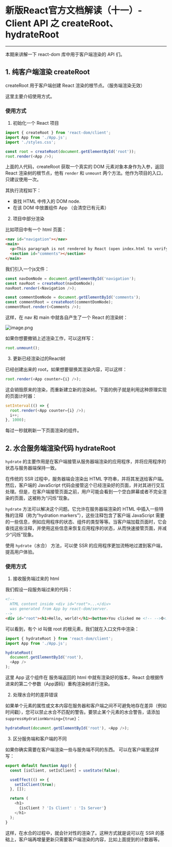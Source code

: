 # 新版React官方文档解读（十一）- Client API 之 createRoot、hydrateRoot
---
本期来讲解一下 react-dom 库中用于客户端渲染的 API 们。

## 1. 纯客户端渲染 createRoot

createRoot 用于客户端创建 React 渲染的根节点。（服务端渲染无效）

这里主要介绍使用方式。

### 使用方式 

1. 初始化一个 React 项目

```js
import { createRoot } from 'react-dom/client';
import App from './App.js';
import './styles.css';

const root = createRoot(document.getElementById('root'));
root.render(<App />);
```

上面的人代码，createRoot 获取一个真实的 DOM 元素对象本身作为入参，返回 React 渲染树的根节点，他有 `render` 和 `unmount` 两个方法。他作为项目的入口，只建议使用一次。

其执行流程如下：

- 查找 HTML 中传入的 DOM node.
- 在该 DOM 中放置组件 App （会清空已有元素）

2. 项目中部分渲染

比如项目中有一个 html 页面：

```html
<nav id="navigation"></nav>
<main>
  <p>This paragraph is not rendered by React (open index.html to verify).</p>
  <section id="comments"></section>
</main>
```

我们引入一个js文件：

```js
const navDomNode = document.getElementById('navigation');
const navRoot = createRoot(navDomNode); 
navRoot.render(<Navigation />);

const commentDomNode = document.getElementById('comments');
const commentRoot = createRoot(commentDomNode); 
commentRoot.render(<Comments />);
```
这样，在 nav 和 main 中就各自产生了一个 React 的渲染树：


![image.png](/images/2023-9-17/2023-9-17-1.png)

如果你想要撤销上述渲染工作，可以这样写：

```js
root.unmount();
```

3. 更新已经渲染过的React树

已经创建出来的 root，如果想要替换其渲染内容，可以这样：

```js
root.render(<App counter={i} />);
```

这会销毁原来的渲染，而重新建立新的渲染树。下面的例子就是利用这种原理实现的页面计时器：

```js
setInterval(() => {
  root.render(<App counter={i} />);
  i++;
}, 1000);
```
每过一秒就刷新一下页面渲染的组件。


## 2. 水合服务端渲染代码 hydrateRoot

`hydrate` 的主要作用是在客户端接管从服务器端渲染的应用程序，并将应用程序的状态与服务器端保持一致。

在传统的 SSR 过程中，服务器端会渲染出 HTML 字符串，并将其发送给客户端。然后，客户端的 JavaScript 代码会接管这个已经渲染好的页面，并对其进行交互处理。但是，在客户端接管页面之前，用户可能会看到一个空白屏幕或者不完全渲染的页面，这被称为“闪烁”现象。

`hydrate` 方法可以解决这个问题。它允许在服务器端渲染的 HTML 中插入一些特殊的注释（称为“hydration markers”），这些注释包含了客户端 JavaScript 需要的一些信息，例如应用程序的状态、组件的类型等等。当客户端加载页面时，它会查找这些注释，并使用这些信息来恢复应用程序的状态，从而快速接管页面，并减少“闪烁”现象。

使用 `hydrate`（水合） 方法，可以使 SSR 的应用程序更加流畅地过渡到客户端，提高用户体验。

### 使用方式

1. 接收服务端过来的 html

我们假设一段服务端过来的代码：

```html
<!--
  HTML content inside <div id="root">...</div>
  was generated from App by react-dom/server.
-->
<div id="root"><h1>Hello, world!</h1><button>You clicked me <!-- -->0<!-- --> times</button></div>
```

可以看到，有个 id 叫做 root 的根元素，我们就在入口文件中渲染：

```js
import { hydrateRoot } from 'react-dom/client';
import App from './App.js';

hydrateRoot(
  document.getElementById('root'),
  <App />
);
```

这里 App 这个组件在 服务端返回的 html 中就有渲染好的版本，React 会根据传进来的第二个参数（App源码）重构渲染树进行渲染。

2. 处理水合时的差异错误

如果单个元素的属性或文本内容在服务器和客户端之间不可避免地存在差异（例如时间戳），您可以禁止水合不匹配的警告。要禁止某个元素的水合警告，请添加 `suppressHydrationWarning={true}`：

```js
hydrateRoot(document.getElementById('root'), <App />);
```

3. 区分服务端和客户端的不同

如果你确实需要在客户端渲染一些与服务端不同的东西。 可以在客户端里这样写：

```js
export default function App() {
  const [isClient, setIsClient] = useState(false);

  useEffect(() => {
    setIsClient(true);
  }, []);

  return (
    <h1>
      {isClient ? 'Is Client' : 'Is Server'}
    </h1>
  );
}
```

这样，在水合的过程中，就会针对性的渲染了。这种方式就是说可以在 SSR 的基础上，客户端再增量更新只需要客户端渲染的内容，比如上面提到的计数器等。
